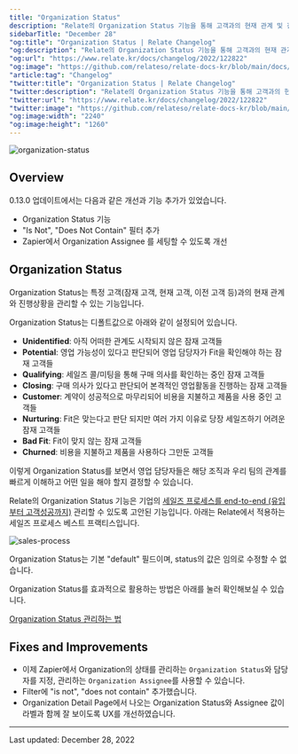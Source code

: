 ```yaml
---
title: "Organization Status"
description: "Relate의 Organization Status 기능을 통해 고객과의 현재 관계 및 진행상황을 관리할 수 있습니다."
sidebarTitle: "December 28"
"og:title": "Organization Status | Relate Changelog"
"og:description": "Relate의 Organization Status 기능을 통해 고객과의 현재 관계 및 진행상황을 관리할 수 있습니다."
"og:url": "https://www.relate.kr/docs/changelog/2022/122822"
"og:image": "https://github.com/relateso/relate-docs-kr/blob/main/docs/images/changelog/organization-status.png"
"article:tag": "Changelog"
"twitter:title": "Organization Status | Relate Changelog"
"twitter:description": "Relate의 Organization Status 기능을 통해 고객과의 현재 관계 및 진행상황을 관리할 수 있습니다."
"twitter:url": "https://www.relate.kr/docs/changelog/2022/122822"
"twitter:image": "https://github.com/relateso/relate-docs-kr/blob/main/docs/images/changelog/organization-status.png"
"og:image:width": "2240"
"og:image:height": "1260"
---
```


![organization-status](/docs/images/changelog/organization-status.png)

## Overview
0.13.0 업데이트에서는 다음과 같은 개선과 기능 추가가 있었습니다.
- Organization Status 기능
- "Is Not", "Does Not Contain" 필터 추가
- Zapier에서 Organization Assignee 를 세팅할 수 있도록 개선

## Organization Status

Organization Status는 특정 고객(잠재 고객, 현재 고객, 이전 고객 등)과의 현재 관계와 진행상황을 관리할 수 있는 기능입니다.

Organization Status는 디폴트값으로 아래와 같이 설정되어 있습니다.

- **Unidentified**: 아직 어떠한 관계도 시작되지 않은 잠재 고객들
- **Potential**: 영업 가능성이 있다고 판단되어 영업 담당자가 Fit을 확인해야 하는 잠재 고객들
- **Qualifying**: 세일즈 콜/미팅을 통해 구매 의사를 확인하는 중인 잠재 고객들
- **Closing**: 구매 의사가 있다고 판단되어 본격적인 영업활동을 진행하는 잠재 고객들
- **Customer**: 계약이 성공적으로 마무리되어 비용을 지불하고 제품을 사용 중인 고객들
- **Nurturing**: Fit은 맞는다고 판단 되지만 여러 가지 이유로 당장 세일즈하기 어려운 잠재 고객들
- **Bad Fit**: Fit이 맞지 않는 잠재 고객들
- **Churned**: 비용을 지불하고 제품을 사용하다 그만둔 고객들

이렇게 Organization Status를 보면서 영업 담당자들은 해당 조직과 우리 팀의 관계를 빠르게 이해하고 어떤 일을 해야 할지 결정할 수 있습니다.

Relate의 Organization Status 기능은 기업의 [세일즈 프로세스를 end-to-end (유입부터 고객성공까지)](https://www.relate.kr/blog/how-to-manage-a-sales-process/) 관리할 수 있도록 고안된 기능입니다. 아래는 Relate에서 적용하는 세일즈 프로세스 베스트 프랙티스입니다.

![sales-process](/docs/images/changelog/sales-process.png)

Organization Status는 기본 "default" 필드이며, status의 값은 임의로 수정할 수 없습니다.

Organization Status를 효과적으로 활용하는 방법은 아래를 눌러 확인해보실 수 있습니다.

<Tip>[Organization Status 관리하는 법](https://www.relate.kr/docs/features/how-to-manage-organization-status)</Tip>

## Fixes and Improvements
- 이제 Zapier에서 Organization의 상태를 관리하는 `Organization Status`와 담당자를 지정, 관리하는 `Organization Assignee`를 사용할 수 있습니다.
- Filter에 "is not", "does not contain" 추가했습니다.
- Organization Detail Page에서 나오는 Organization Status와 Assignee 값이 라벨과 함께 잘 보이도록 UX를 개선하였습니다.

---

Last updated: December 28, 2022
